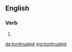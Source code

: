 ==English==

===Verb===
{{head|en|verb form}}

# {{en-past of|tonitruate}}

[[de:tonitruated]]
[[mg:tonitruated]]